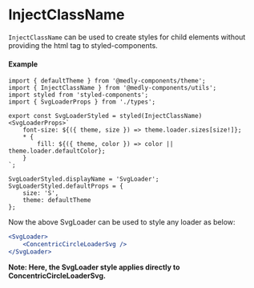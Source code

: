 
<Meta title="Utils/Components/InjectClassName" />

# InjectClassName

`InjectClassName` can be used to create styles for child elements without providing the html tag to styled-components.

#### Example

```tsx
import { defaultTheme } from '@medly-components/theme';
import { InjectClassName } from '@medly-components/utils';
import styled from 'styled-components';
import { SvgLoaderProps } from './types';

export const SvgLoaderStyled = styled(InjectClassName)<SvgLoaderProps>`
    font-size: ${({ theme, size }) => theme.loader.sizes[size!]};
    * {
        fill: ${({ theme, color }) => color || theme.loader.defaultColor};
    }
`;

SvgLoaderStyled.displayName = 'SvgLoader';
SvgLoaderStyled.defaultProps = {
    size: 'S',
    theme: defaultTheme
};
```

Now the above SvgLoader can be used to style any loader as below:

```jsx
<SvgLoader>
    <ConcentricCircleLoaderSvg />
</SvgLoader>
```

**Note: Here, the SvgLoader style applies directly to ConcentricCircleLoaderSvg.**
